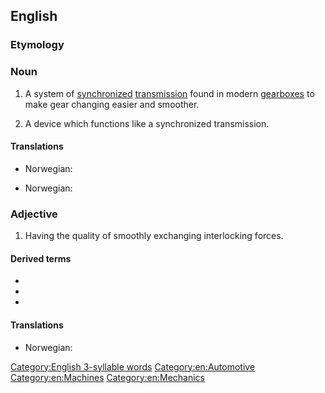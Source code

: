 ==English==
{{wikipedia}}

{{rfi|en}}

===Etymology===
{{prefix|en|synchro|mesh}}

===Noun===
{{en-noun}}

# A system of [[synchronized]] [[transmission]] found in modern [[gearbox|gearboxes]] to make gear changing easier and smoother.
# {{lb|en|by extension}} A device which functions like a synchronized transmission.

====Translations====
{{trans-top|system of synchronized transmission found in modern gearboxes}}
* Norwegian: {{t|no|synkrongir|n}}
{{trans-mid}}
{{trans-bottom}}

{{trans-top|a device which functions like a synchronized transmission}}
* Norwegian: {{t|no|synkronisering|c}}
{{trans-mid}}
{{trans-bottom}}

===Adjective===
{{en-adj|-}}

# Having the quality of smoothly exchanging interlocking forces.

====Derived terms====
* {{l|en|synchro}}
* {{l|en|synchromesh gearbox}}
* {{l|en|synchromesh transmission}}

====Translations====
{{trans-top}}
* Norwegian: {{t|no|synkronisert}}
{{trans-mid}}
{{trans-bottom}}

[[Category:English 3-syllable words]]
[[Category:en:Automotive]]
[[Category:en:Machines]]
[[Category:en:Mechanics]]